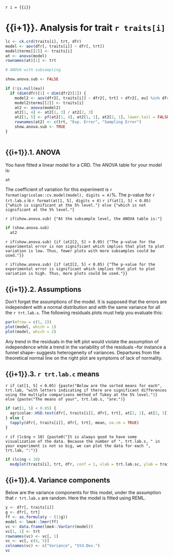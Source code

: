 `r i = {{i}}`

# {{i+1}}. Analysis for trait `r traits[i]`

```r
lc <- ck.crd(traits[i], trt, dfr)
model <- aov(dfr[, traits[i]] ~ dfr[, trt])
model$terms[[2]] <- traits[i]
at <- anova(model)
rownames(at)[1] <- trt

# ANOVA with subsampling

show.anova.sub <- FALSE

if (!is.null(eu))
  if (dim(dfr)[1] < dim(dfr2)[1]) {
    model2 <- aov(dfr2[, traits[i]] ~ dfr2[, trt] + dfr2[, eu] %in% dfr2[, trt])
    model2$terms[[2]] <- traits[i]
    at2 <- anova(model2)
    at2[1, 4] <- at2[1, 3] / at2[2, 3]
    at2[1, 5] <- pf(at2[1, 4], at2[1, 1], at2[2, 1], lower.tail = FALSE)
    rownames(at2) <- c(trt, "Exp. Error", "Sampling Error")
    show.anova.sub <- TRUE
}
  
```

## {{i+1}}.1. ANOVA

You have fitted a linear model for a CRD. The ANOVA table for your model is:

```r
at
```

The coefficient of variation for this experiment is `r format(agricolae::cv.model(model), digits = 4)`%.
The p-value for `r trt.lab.s` is `r format(at[1, 5], digits = 4)`
`r if(at[1, 5] < 0.05) {"which is significant at the 5% level."} else {"which is not significant at the 5% level."}`

`r if(show.anova.sub) {"At the subsample level, the ANOVA table is:"}`

```r
if (show.anova.sub)
  at2
```

`r if(show.anova.sub) {if (at2[2, 5] > 0.05) {"The p-value for the experimental error is non significant which implies that plot to plot variation is low. Thus, fewer plots with more subsamples could be used."}}`

`r if(show.anova.sub) {if (at2[2, 5] < 0.05) {"The p-value for the experimental error is significant which implies that plot to plot variation is high. Thus, more plots could be used."}}`

## {{i+1}}.2. Assumptions

Don't forget the assumptions of the model. It is supposed that the errors are independent with a normal distribution and with the same variance for all the `r trt.lab.s`. The following residuals plots must help you evaluate this:

```r
par(mfrow = c(1, 2))
plot(model, which = 1)
plot(model, which = 2)
```

Any trend in the residuals in the left plot would violate the assumption of independence while a trend in the variability of the residuals --for instance a funnel shape-- suggests heterogeneity of variances. Departures from the theoretical normal line on the right plot are symptoms of lack of normality.

## {{i+1}}.3. `r trt.lab.c` means

`r if (at[1, 5] < 0.05) {paste("Below are the sorted means for each", trt.lab, "with letters indicating if there are significant differences using the multiple comparisons method of Tukey at the 5% level.")} else {paste("The means of your", trt.lab.s, "are:")}`

```r
if (at[1, 5] < 0.05) {
  agricolae::HSD.test(dfr[, traits[i]], dfr[, trt], at[2, 1], at[2, 3])$groups
} else {
  tapply(dfr[, traits[i]], dfr[, trt], mean, na.rm = TRUE)
}
```

`r if (lc$ng < 10) {paste0("It is always good to have some visualization of the data. Because the number of ", trt.lab.s, " in your experiment is not so big, we can plot the data for each ", trt.lab, ":")}`

```r
if (lc$ng < 10)
  msdplot(traits[i], trt, dfr, conf = 1, xlab = trt.lab.sc, ylab = traits[i], pch = 4)
```

## {{i+1}}.4. Variance components

Below are the variance components for this model, under the assumption that `r trt.lab.s` are random. Here the model is fitted using REML.

```r
y <- dfr[, traits[i]]
g <- dfr[, trt]
ff <- as.formula(y ~ (1|g))
model <- lme4::lmer(ff)
vc <- data.frame(lme4::VarCorr(model))
vc[1, 1] <- trt
rownames(vc) <- vc[, 1]
vc <- vc[, c(4, 5)]
colnames(vc) <- c("Variance", "Std.Dev.")
vc
```
